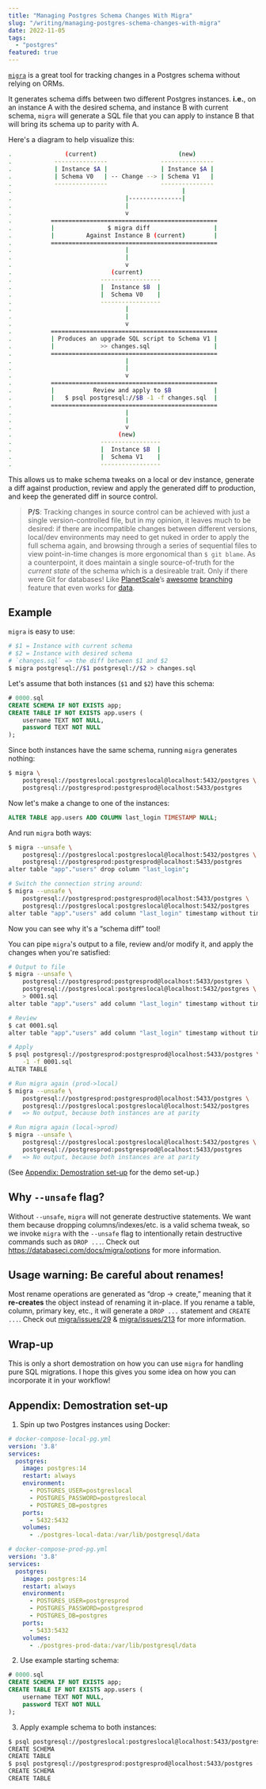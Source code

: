 ```yaml
---
title: "Managing Postgres Schema Changes With Migra"
slug: "/writing/managing-postgres-schema-changes-with-migra"
date: 2022-11-05
tags:
  - "postgres"
featured: true
---
```


[`migra`](https://github.com/djrobstep/migra) is a great tool for tracking
changes in a Postgres schema without relying on ORMs.

It generates schema diffs between two different Postgres instances. **i.e.**,
on an instance A with the desired schema, and instance B with current schema,
`migra` will generate a SQL file that you can apply to instance B that will
bring its schema up to parity with A.

Here's a diagram to help visualize this:

```sh
.               (current)                       (new)
.            ---------------               ---------------
.            | Instance $A |               | Instance $A |
.            | Schema V0   | -- Change --> | Schema V1   |
.            ---------------               ---------------
.                                                |
.                                |---------------|
.                                |
.                                v
.           ===============================================
.           |               $ migra diff                  |
.           |         Against Instance B (current)        |
.           ===============================================
.                                |
.                                |
.                                v
.                            (current)
.                         -----------------
.                         |  Instance $B  |
.                         |  Schema V0    |
.                         -----------------
.                                |
.                                |
.                                v
.           ===============================================
.           | Produces an upgrade SQL script to Schema V1 |
.           |             >> changes.sql                  |
.           ===============================================
.                                |
.                                |
.                                v
.           ===============================================
.           |           Review and apply to $B            |
.           |   $ psql postgresql://$B -1 -f changes.sql  |
.           ===============================================
.                                |
.                                |
.                                v
.                              (new)
.                         -----------------
.                         |  Instance $B  |
.                         |  Schema V1    |
.                         -----------------
```

This allows us to make schema tweaks on a local or dev instance, generate a diff against production, review and apply the generated diff to production, and keep the generated diff in source control.

> **P/S**: Tracking changes in source control can be achieved with just a single version-controlled file, but in my opinion, it leaves much to be desired: if there are incompatible changes between different versions, local/dev environments may need to get nuked in order to apply the full schema again, and browsing through a series of sequential files to view point-in-time changes is more ergonomical than `$ git blame`. As a counterpoint, it does maintain a single source-of-truth for the _current state_ of the schema which is a desireable trait. Only if there were Git for databases! Like [PlanetScale](https://planetscale.com)’s [awesome](https://planetscale.com/docs/concepts/planetscale-workflow) [branching](https://planetscale.com/docs/concepts/branching) feature that even works for [data](https://planetscale.com/docs/concepts/data-branching).

## Example

`migra` is easy to use:
```bash
# $1 = Instance with current schema
# $2 = Instance with desired schema
# `changes.sql` => the diff between $1 and $2
$ migra postgresql://$1 postgresql://$2 > changes.sql
```

Let's assume that both instances (`$1` and `$2`) have this schema:
```sql
# 0000.sql
CREATE SCHEMA IF NOT EXISTS app;
CREATE TABLE IF NOT EXISTS app.users (
	username TEXT NOT NULL,
	password TEXT NOT NULL
);
```

Since both instances have the same schema, running `migra` generates nothing:
```bash
$ migra \
    postgresql://postgreslocal:postgreslocal@localhost:5432/postgres \
    postgresql://postgresprod:postgresprod@localhost:5433/postgres
```

Now let's make a change to one of the instances:
```sql
ALTER TABLE app.users ADD COLUMN last_login TIMESTAMP NULL;
```

And run `migra` both ways:

```bash
$ migra --unsafe \
    postgresql://postgreslocal:postgreslocal@localhost:5432/postgres \
    postgresql://postgresprod:postgresprod@localhost:5433/postgres
alter table "app"."users" drop column "last_login";

# Switch the connection string around:
$ migra --unsafe \
    postgresql://postgresprod:postgresprod@localhost:5433/postgres \
    postgresql://postgreslocal:postgreslocal@localhost:5432/postgres
alter table "app"."users" add column "last_login" timestamp without time zone;
```

Now you can see why it's a “schema diff” tool!

You can pipe `migra`'s output to a file, review and/or modify it, and apply the changes when you're satisfied:

```bash
# Output to file
$ migra --unsafe \
    postgresql://postgresprod:postgresprod@localhost:5433/postgres \
    postgresql://postgreslocal:postgreslocal@localhost:5432/postgres \
    > 0001.sql
alter table "app"."users" add column "last_login" timestamp without time zone;

# Review
$ cat 0001.sql
alter table "app"."users" add column "last_login" timestamp without time zone;

# Apply
$ psql postgresql://postgresprod:postgresprod@localhost:5433/postgres \
    -1 -f 0001.sql
ALTER TABLE

# Run migra again (prod->local)
$ migra --unsafe \
    postgresql://postgresprod:postgresprod@localhost:5433/postgres \
    postgresql://postgreslocal:postgreslocal@localhost:5432/postgres
#   => No output, because both instances are at parity

# Run migra again (local->prod)
$ migra --unsafe \
    postgresql://postgreslocal:postgreslocal@localhost:5432/postgres \
    postgresql://postgresprod:postgresprod@localhost:5433/postgres
#   => No output, because both instances are at parity
```

(See [Appendix: Demostration set-up](#appendix-demostration-set-up) for the demo set-up.)

## Why `--unsafe` flag?

Without `--unsafe`, `migra` will not generate destructive statements. We want them because dropping columns/indexes/etc. is a valid schema tweak, so we invoke `migra` with the `--unsafe` flag to intentionally retain destructive commands such as `DROP ...`. Check out https://databaseci.com/docs/migra/options for more information.

## Usage warning: Be careful about renames!

Most rename operations are generated as “drop -> create,” meaning that it **re-creates** the object instead of renaming it in-place. If you rename a table, column, primary key, etc., it will generate a `DROP ...` statement and `CREATE ...`. Check out [migra/issues/29](https://github.com/djrobstep/migra/issues/29) & [migra/issues/213](https://github.com/djrobstep/migra/issues/213) for more information.

## Wrap-up

This is only a short demostration on how you can use `migra` for handling pure SQL migrations. I hope this gives you some idea on how you can incorporate it in your workflow!

## Appendix: Demostration set-up

1. Spin up two Postgres instances using Docker:

```yml
# docker-compose-local-pg.yml
version: '3.8'
services:
  postgres:
    image: postgres:14
    restart: always
    environment:
      - POSTGRES_USER=postgreslocal
      - POSTGRES_PASSWORD=postgreslocal
      - POSTGRES_DB=postgres
    ports:
      - 5432:5432
    volumes:
      - ./postgres-local-data:/var/lib/postgresql/data

# docker-compose-prod-pg.yml
version: '3.8'
services:
  postgres:
    image: postgres:14
    restart: always
    environment:
      - POSTGRES_USER=postgresprod
      - POSTGRES_PASSWORD=postgresprod
      - POSTGRES_DB=postgres
    ports:
      - 5433:5432
    volumes:
      - ./postgres-prod-data:/var/lib/postgresql/data
```

2. Use example starting schema:
```sql
# 0000.sql
CREATE SCHEMA IF NOT EXISTS app;
CREATE TABLE IF NOT EXISTS app.users (
	username TEXT NOT NULL,
	password TEXT NOT NULL
);
```

3. Apply example schema to both instances:
```bash
$ psql postgresql://postgreslocal:postgreslocal@localhost:5433/postgres -1 -f 0000.sql
CREATE SCHEMA
CREATE TABLE
$ psql postgresql://postgresprod:postgresprod@localhost:5433/postgres -1 -f 0000.sql
CREATE SCHEMA
CREATE TABLE
```


